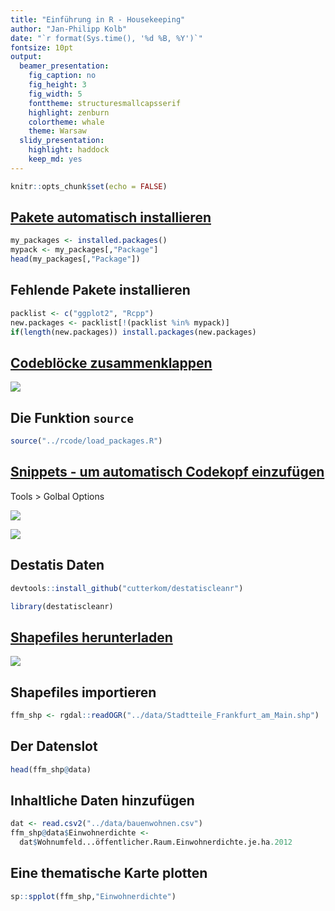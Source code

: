 ```yaml
---
title: "Einführung in R - Housekeeping"
author: "Jan-Philipp Kolb"
date: "`r format(Sys.time(), '%d %B, %Y')`"
fontsize: 10pt
output: 
  beamer_presentation: 
    fig_caption: no
    fig_height: 3
    fig_width: 5
    fonttheme: structuresmallcapsserif
    highlight: zenburn
    colortheme: whale
    theme: Warsaw
  slidy_presentation: 
    highlight: haddock
    keep_md: yes
---
```


```r
knitr::opts_chunk$set(echo = FALSE)
```

<!--

-->

## [Pakete automatisch installieren](https://stackoverflow.com/questions/4090169/elegant-way-to-check-for-missing-packages-and-install-them)

```r
my_packages <- installed.packages()
mypack <- my_packages[,"Package"]
head(my_packages[,"Package"])
```

## Fehlende Pakete installieren

```r
packlist <- c("ggplot2", "Rcpp")
new.packages <- packlist[!(packlist %in% mypack)]
if(length(new.packages)) install.packages(new.packages)
```


## [Codeblöcke zusammenklappen](https://support.rstudio.com/hc/en-us/articles/200484568-Code-Folding-and-Sections)

![](figure/codefolding.PNG)

<!--
##
https://support.rstudio.com/hc/en-us/articles/204463668-Code-Snippets
-->

## Die Funktion `source`

```r
source("../rcode/load_packages.R")
```

## [Snippets - um automatisch Codekopf einzufügen](https://stackoverflow.com/questions/40616132/create-a-default-comment-header-template-in-r)

Tools > Golbal Options

![](figure/snippets.PNG)

![](figure/exsnippet.PNG)


## Destatis Daten

```r
devtools::install_github("cutterkom/destatiscleanr")
```

```r
library(destatiscleanr)
```


<!--
r-project + create automatic header for Scriptfiles
-->


## [Shapefiles herunterladen](http://www.offenedaten.frankfurt.de/dataset/frankfurter-stadtteilgrenzen-fur-gis-systeme)

![](figure/shapefiles_ffm.PNG)

## Shapefiles importieren

```r
ffm_shp <- rgdal::readOGR("../data/Stadtteile_Frankfurt_am_Main.shp")
```

## Der Datenslot 

```r
head(ffm_shp@data)
```

## Inhaltliche Daten hinzufügen

```r
dat <- read.csv2("../data/bauenwohnen.csv")
ffm_shp@data$Einwohnerdichte <- 
  dat$Wohnumfeld...öffentlicher.Raum.Einwohnerdichte.je.ha.2012
```

## Eine thematische Karte plotten

```r
sp::spplot(ffm_shp,"Einwohnerdichte")
```

